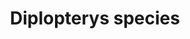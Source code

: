 ---
title: Diplopterys species
aka:
  - Chaliponga
  - Chagropanga
  - Oco-yagé
family_members:
  - Diplopterys cabrerana
  - Diplopterys longialata
  - Diplopterys involuta
duration_chart_title: Oral Duration of Diplopterys cabrerana (with MAOI)
duration_chart:
  total: 2–10 h
  onset: 40m
  coming_up: 45m
  plateau: 90m
  coming_down: 90m
positive_effects: euphoria, empathy, stimulation
negative_effects: nausea, muscle tension, confusion, anxiety
neutral_effects: visuals
image_location: /src/assets/Images/Virola species/Virola_bark_K3.jpg
dosage_table:
  title: Oral Dosage of dried Diplopterys cabrerana leaf (with MAOI)
  threshold: 300 mg
  light: 1.6 g
  common: 3.3 g
  strong: 6.6 g
  heavy: 10+ g
--- 